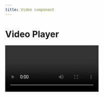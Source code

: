 ```yaml
---
title: Video component
---
```


# Video Player

<Video
  url="https://bitdash-a.akamaihd.net/content/sintel/hls/playlist.m3u8"
  posterPath="/images/default_video_poster.png"
/>
